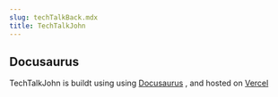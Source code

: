 ```yaml
---
slug: techTalkBack.mdx
title: TechTalkJohn
---
```


##  Docusaurus 

TechTalkJohn is buildt  using using [Docusaurus](https://docusaurus.io) , and hosted on [Vercel](https://vercel.com/home)

